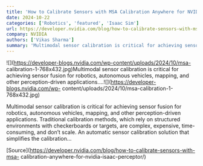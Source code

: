 ```yaml
---
title: 'How to Calibrate Sensors with MSA Calibration Anywhere for NVIDIA Isaac Perceptor'
date: 2024-10-22
categories: ['Robotics', 'featured', 'Isaac Sim']
url: https://developer.nvidia.com/blog/how-to-calibrate-sensors-with-msa-calibration-anywhere-for-nvidia-isaac-perceptor/
company: NVIDIA
authors: ['Vikas Sharma']
summary: 'Multimodal sensor calibration is critical for achieving sensor fusion for robotics, autonomous vehicles, mapping, and other perception-driven applications....'
---
```



![](https://developer-blogs.nvidia.com/wp-content/uploads/2024/10/msa-
calibration-1-768x432.jpg)Multimodal sensor calibration is critical for
achieving sensor fusion for robotics, autonomous vehicles, mapping, and other
perception-driven applications....![](https://developer-blogs.nvidia.com/wp-
content/uploads/2024/10/msa-calibration-1-768x432.jpg)

Multimodal sensor calibration is critical for achieving sensor fusion for
robotics, autonomous vehicles, mapping, and other perception-driven
applications. Traditional calibration methods, which rely on structured
environments with checkerboards or targets, are complex, expensive, time-
consuming, and don’t scale. An automatic sensor calibration solution that
simplifies the calibration…

[Source](https://developer.nvidia.com/blog/how-to-calibrate-sensors-with-msa-
calibration-anywhere-for-nvidia-isaac-perceptor/)

